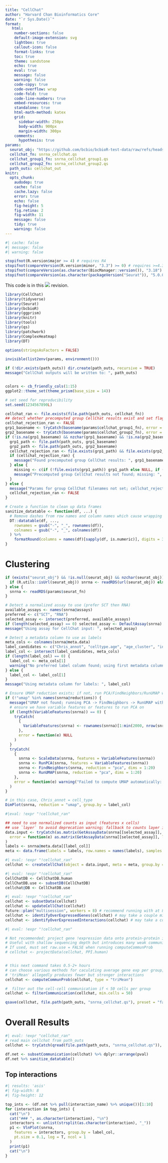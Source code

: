 ```yaml
---
title: "CellChat"
author: "Harvard Chan Bioinformatics Core"
date: "`r Sys.Date()`"
format:
   html:
    number-sections: false
    default-image-extension: svg
    lightbox: true
    callout-icon: false
    format-links: true
    toc: true
    theme: sandstone
    echo: true
    eval: true
    message: false
    warning: false
    code-copy: true
    code-overflow: wrap
    code-fold: true
    code-line-numbers: true
    embed-resources: true
    standalone: true
    html-math-method: katex
    grid:
      sidebar-width: 250px
      body-width: 900px
      margin-width: 300px
    comments:
      hypothesis: true
params:
  seurat_obj: "https://github.com/bcbio/bcbioR-test-data/raw/refs/heads/main/singlecell/tiny.rds"
  cellchat_fn: snrna_cellchat.qs
  cellchat_group1_fn: snrna_cellchat_group1.qs
  cellchat_group2_fn: snrna_cellchat_group2.qs
  path_outs: cellchat_out
knitr:
  opts_chunk:
    audodep: true
    cache: false
    cache.lazy: false
    error: true
    echo: false
    fig-height: 5
    fig.retina: 2
    fig-width: 11
    message: false
    tidy: true
    warning: false
---
```


```r
#| cache: false
#| message: false
#| warning: false

stopifnot(R.version$major >= 4) # requires R4
stopifnot(compareVersion(R.version$minor, "3.3") >= 0) # requires >=4.3.3
stopifnot(compareVersion(as.character(BiocManager::version()), "3.18") >= 0)
stopifnot(compareVersion(as.character(packageVersion("Seurat")), "5.0.0") >= 0)
```

This code is in this ![](https://img.shields.io/badge/status-draft-grey) revision.


```r
library(CellChat)
library(tidyverse)
library(Seurat)
library(bcbioR)
library(ggprism)
library(knitr)
library(tools)
library(qs)
library(patchwork)
library(ComplexHeatmap)
library(DT)

options(stringsAsFactors = FALSE)

invisible(list2env(params, environment()))

if (!dir.exists(path_outs)) dir.create(path_outs, recursive = TRUE)
message("CellChat outputs will be written to: ", path_outs)


colors <- cb_friendly_cols(1:15)
ggplot2::theme_set(theme_prism(base_size = 14))

# set seed for reproducibility
set.seed(1234567890L)

cellchat_ran <- file.exists(file.path(path_outs, cellchat_fn))
## detect whether precomputed group CellChat results exist and set flag
cellchat_rejection_ran <- FALSE
grp1_basename <- tryCatch(basename(params$cellchat_group1_fn), error = function(e) NA_character_)
grp2_basename <- tryCatch(basename(params$cellchat_group2_fn), error = function(e) NA_character_)
if (!is.na(grp1_basename) && nzchar(grp1_basename) && !is.na(grp2_basename) && nzchar(grp2_basename)) {
  grp1_path <- file.path(path_outs, grp1_basename)
  grp2_path <- file.path(path_outs, grp2_basename)
  cellchat_rejection_ran <- file.exists(grp1_path) && file.exists(grp2_path)
  if (cellchat_rejection_ran) {
    message("Found precomputed group CellChat results: ", grp1_basename, ", ", grp2_basename)
  } else {
    missing <- c(if (!file.exists(grp1_path)) grp1_path else NULL, if (!file.exists(grp2_path)) grp2_path else NULL)
    message("Precomputed group CellChat results not found; missing: ", paste(missing, collapse = ", "))
  }
} else {
  message("Params for group CellChat filenames not set; cellchat_rejection_ran = FALSE")
  cellchat_rejection_ran <- FALSE
}
```

```r
# Create a function to clean up data frames
sanitize_datatable <- function(df, ...) {
  # Remove dashes from row names and column names which cause wrapping
  DT::datatable(df, ...,
    rownames = gsub("-", "_", rownames(df)),
    colnames = gsub("-", "_", colnames(df))
  ) %>%
    formatRound(columns = names(df)[sapply(df, is.numeric)], digits = 3)
}
```

# Clustering

```r
if (exists("seurat_obj") && !is.null(seurat_obj) && nzchar(seurat_obj)) {
  if (R.utils::isUrl(seurat_obj)) snrna <- readRDS(url(seurat_obj)) else snrna <- readRDS(seurat_obj)
} else {
  snrna <- readRDS(params$seurat_fn)
}

# Detect a normalized assay to use (prefer SCT then RNA)
available_assays <- names(snrna@assays)
preferred <- c("SCT", "RNA")
selected_assay <- intersect(preferred, available_assays)
if (length(selected_assay) == 0) selected_assay <- DefaultAssay(snrna) else selected_assay <- selected_assay[1]
message("Using assay for CellChat input: ", selected_assay)

# Detect a metadata column to use as labels
meta_cols <- colnames(snrna@meta.data)
label_candidates <- c("Chris_annot", "celltype.age", "age_cluster", "integrated_snn_res.0.4", "cell_type", "seurat_clusters", "orig.ident")
label_col <- intersect(label_candidates, meta_cols)
if (length(label_col) == 0) {
  label_col <- meta_cols[1]
  warning("No preferred label column found; using first metadata column: ", label_col)
} else {
  label_col <- label_col[1]
}
message("Using metadata column for labels: ", label_col)

# Ensure UMAP reduction exists; if not, run PCA/FindNeighbors/RunUMAP with defaults
if (!"umap" %in% names(snrna@reductions)) {
  message("UMAP not found; running PCA -> FindNeighbors -> RunUMAP with default parameters")
  # ensure we have variable features or features to run PCA on
  if (length(VariableFeatures(snrna)) == 0) {
    tryCatch(
      {
        VariableFeatures(snrna) <- rownames(snrna)[1:min(2000, nrow(snrna))]
      },
      error = function(e) NULL
    )
  }
  tryCatch(
    {
      snrna <- ScaleData(snrna, features = VariableFeatures(snrna))
      snrna <- RunPCA(snrna, features = VariableFeatures(snrna))
      snrna <- FindNeighbors(snrna, reduction = "pca", dims = 1:20)
      snrna <- RunUMAP(snrna, reduction = "pca", dims = 1:20)
    },
    error = function(e) warning("Failed to compute UMAP automatically: ", conditionMessage(e))
  )
}

# in this case, Chris_annot = cell_type
DimPlot(snrna, reduction = "umap", group.by = label_col)
```

```r
#|eval: !expr "!cellchat_ran"

## need to use normalized counts as input (features x cells)
## use `layer` to avoid deprecation warning; fallback to counts layer if data not present
data.input <- tryCatch(as.matrix(GetAssayData(snrna[[selected_assay]], layer = "data")),
  error = function(e) as.matrix(GetAssayData(snrna[[selected_assay]], layer = "counts"))
)
labels <- snrna@meta.data[[label_col]]
meta <- data.frame(labels = labels, row.names = names(labels), samples = snrna$orig.ident)
```

```r
#| eval: !expr "!cellchat_ran"
cellchat <- createCellChat(object = data.input, meta = meta, group.by = "labels")
```

```r
#| eval: !expr "!cellchat_ran"
CellChatDB <- CellChatDB.human
CellChatDB.use <- subsetDB(CellChatDB)
cellchat@DB <- CellChatDB.use
```

```r
#| eval: !expr "!cellchat_ran"
cellchat <- subsetData(cellchat)
cellchat <- updateCellChat(cellchat)
future::plan("multisession", workers = 8) # recommend running with at 8-16 cores
cellchat <- identifyOverExpressedGenes(cellchat) # may take a couple minutes
cellchat <- identifyOverExpressedInteractions(cellchat) # may take a couple minutes
```

```r
#| eval: !expr "!cellchat_ran"

# Not recommended: project gene !expression data onto protein-protein interaction network.
# Useful with shallow sequencing depth but introduces many weak communications.
# If used, must set raw.use = FALSE when running computeCommunProb
# cellchat <- projectData(cellchat, PPI.human)


# this next command takes 0.5-2+ hours
# can choose various methods for caculating average gene exp per group,
# 'triMean' allegedly produces fewer but stronger interactions
cellchat <- computeCommunProb(cellchat, type = "triMean")

#  filter out the cell-cell communication if < 50 cells per group
cellchat <- filterCommunication(cellchat, min.cells = 50)

qsave(cellchat, file.path(path_outs, "snrna_cellchat.qs"), preset = "fast")
```

# Overall Results 

```r
#| eval: !expr "cellchat_ran"
# read main cellchat from path_outs
cellchat <- tryCatch(qread(file.path(path_outs, "snrna_cellchat.qs")), error = function(e) qread(params$cellchat_fn))
```

```r
df.net <- subsetCommunication(cellchat) %>% dplyr::arrange(pval)
df.net %>% sanitize_datatable()
```

## Top interactions

```r
#| results: 'asis'
#| fig-width: 8
#| fig-height: 12

top_ints <- (df.net %>% pull(interaction_name) %>% unique())[1:10]
for (interaction in top_ints) {
  cat("\n")
  cat("### ", as.character(interaction), "\n")
  interactors <- unlist(strsplit(as.character(interaction), "_"))
  p1 <- VlnPlot(snrna,
    features = interactors, group.by = label_col,
    pt.size = 0.1, log = T, ncol = 1
  )
  print(p1)
  cat("\n")
}
```


